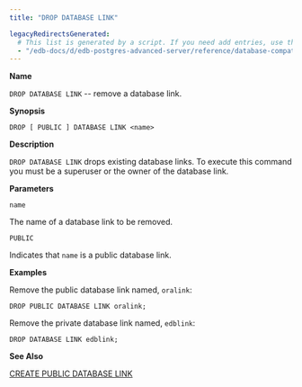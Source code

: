 ```yaml
---
title: "DROP DATABASE LINK"

legacyRedirectsGenerated:
  # This list is generated by a script. If you need add entries, use the `legacyRedirects` key.
  - "/edb-docs/d/edb-postgres-advanced-server/reference/database-compatibility-for-oracle-developers-reference-guide/12/Database_Compatibility_for_Oracle_Developers_Reference_Guide.1.059.html"
---
```


<div id="drop_public_database_link" class="registered_link"></div>

**Name**

`DROP DATABASE LINK` -- remove a database link.

**Synopsis**

```text
DROP [ PUBLIC ] DATABASE LINK <name>
```

**Description**

`DROP DATABASE LINK` drops existing database links. To execute this command you must be a superuser or the owner of the database link.

**Parameters**

`name`

 The name of a database link to be removed.

`PUBLIC`

 Indicates that `name` is a public database link.

**Examples**

Remove the public database link named, `oralink`:

```text
DROP PUBLIC DATABASE LINK oralink;
```

Remove the private database link named, `edblink`:

```text
DROP DATABASE LINK edblink;
```

**See Also**

[CREATE PUBLIC DATABASE LINK](21_create_public_database_link/#create_public_database_link)
